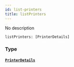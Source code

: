 ```yaml
---
id: list-printers
title: listPrinters
---
```


No description

```graphql
listPrinters: [PrinterDetails]

```

### Type

#### [`PrinterDetails`](../rate-manager-service/objects/printer-details)
